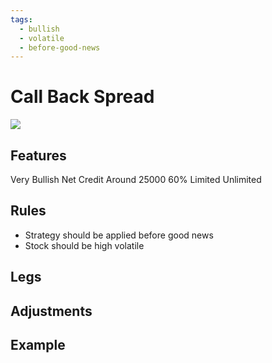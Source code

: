 ```yaml
---
tags:
  - bullish
  - volatile
  - before-good-news
---
```


# Call Back Spread
<img className="graph" src="/img/graphs/call-back-spread.svg" />

## Features
<!-- :::caution

Following fields might be incorrect

::: -->
<grid>
  <attribute title="View" icon="visibility" color="info">
    Very Bullish
  </attribute>
  <attribute title="Premium" icon="currency_exchange" color="info">
    Net Credit
  </attribute>
  <attribute title="Margin" icon="currency_rupee" color="info">
    Around 25000
  </attribute>
  <attribute title="POP" icon="percent" color="success">
    60%
  </attribute>
  <attribute title="Max Loss" icon="dangerous" color="warning">
    Limited
  </attribute>
  <attribute title="Profit" icon="payments" color="info">
    Unlimited
  </attribute>
</grid>

## Rules

- Strategy should be applied before good news
- Stock should be high volatile

## Legs

<leg side="CE"  transaction="S" moneyNess="ATM" lotSize={1} moreInfo=""/>
<leg side="CE"  transaction="B" moneyNess="OTM" lotSize={2} moreInfo="" />

## Adjustments


## Example
